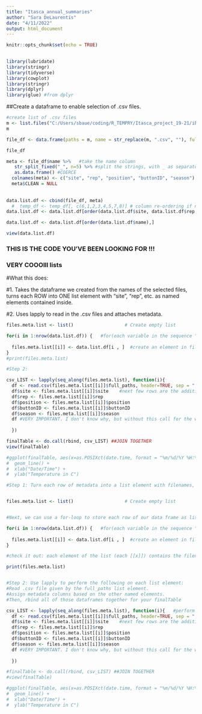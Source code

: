 ```yaml
---
title: "Itasca_annual_summaries"
author: "Sara DeLaurentis"
date: "4/11/2022"
output: html_document
---
```


```r
knitr::opts_chunk$set(echo = TRUE)

  
library(lubridate)
library(stringr)
library(tidyverse)
library(cowplot)
library(stringr)
library(dplyr)
library(glue) #from dplyr


```



##Create a dataframe to enable selection of .csv files.

```r
#create list of .csv files
m <- list.files("C:/Users/sbaue/coding/R_TEMPRY/Itasca_project_19-21/iButtons", pattern = "*.csv")
m

file_df <- data.frame(paths = m, name = str_replace(m, ".csv", ""), full_paths = list.files("C:/Users/sbaue/coding/R_TEMPRY/Itasca_project_19-21/iButtons", pattern = "*.csv", full.names = TRUE))

file_df

meta <- file_df$name %>%   #take the name column 
   str_split_fixed("_", n=5) %>% #split the strings, with _ as separator.
   as.data.frame() #COERCE
  colnames(meta) <- c("site", "rep", "position", "buttonID", "season") #
  meta$CLEAN = NULL 
  
  
data.list.df <- cbind(file_df, meta)
  #  temp_df <- temp_df[, c(6,1,2,3,4,5,7,8)] # column re-ordering if necessary
data.list.df <- data.list.df[order(data.list.df$site, data.list.df$rep, data.list.df$position, data.list.df$season), ] #for checking stuff

data.list.df <- data.list.df[order(data.list.df$name),]

view(data.list.df)

```


### THIS IS THE CODE YOU'VE BEEN LOOKING FOR !!! ###
### VERY COOOlll lists ###

#What this does:

#1. Takes the dataframe we created from the names of the selected files, turns each ROW into ONE list element with "site", "rep", etc. as named elements contained inside.

#2. Uses lapply to read in the .csv files and attaches metadata.


```r

files.meta.list <- list()                   # Create empty list

for(i in 1:nrow(data.list.df)) {   #for(each variable in the sequence "1 through the number of rows in C2A"):
                          
  files.meta.list[[i]] <- data.list.df[i , ]  #create an element in files.meta.list from each row found in C2A
}
#print(files.meta.list)

#Step 2: 

csv_LIST <- lapply(seq_along(files.meta.list), function(i){   
  df <- read.csv(files.meta.list[[i]]$full_paths, header=TRUE, sep = ",") #create "df" by reading the .csv given by full_paths.
  df$site <- files.meta.list[[i]]$site    #next few rows are the addition of metadata columns based on the named element in the list. 
  df$rep <- files.meta.list[[i]]$rep
  df$position <- files.meta.list[[i]]$position
  df$buttonID <- files.meta.list[[i]]$buttonID
  df$season <- files.meta.list[[i]]$season
  df #VERY IMPORTANT. I don't know why, but without this call for the whole dataframe, you get left with just the last column you created.
  
  })

finalTable <- do.call(rbind, csv_LIST) ##JOIN TOGETHER
view(finalTable)

#ggplot(finalTable, aes(x=as.POSIXct(date.time, format = "%m/%d/%Y %H:%M"), y=value, group = position, color = position)) + 
#  geom_line() + 
#  xlab("Date/Time") + 
#  ylab("Temperature in C")


```

```r

#Step 1: Turn each row of metadata into a list element with filenames, site, rep, etc. as named elements within.


files.meta.list <- list()                   # Create empty list


#Next, we can use a for-loop to store each row of our data frame as list element.

for(i in 1:nrow(data.list.df)) {   #for(each variable in the sequence "1 through the number of rows in C2A"):
                          
  files.meta.list[[i]] <- data.list.df[i , ]  #create an element in files.meta.list from each row found in C2A
}

#check it out: each element of the list (each [[x]]) contains the filenames and metadata, and they've maintained their column names as labels, so we can call out that named element when we want.

print(files.meta.list)


#Step 2: Use lapply to perform the following on each list element:
#Read .csv file given by the full_paths list element.
#Assign metadata columns based on the other named elements.
#Then, rbind all of those dataframes together for your finalTable

csv_LIST <- lapply(seq_along(files.meta.list), function(i){   #perform the given function along this list, each element in the list is the input.
  df <- read.csv(files.meta.list[[i]]$full_paths, header=TRUE, sep = ",") #create "df" by reading the .csv given by full_paths.
  df$site <- files.meta.list[[i]]$site    #next few rows are the addition of metadata columns based on the named element in the list. "Make a site column using the thing in the list at [[i]], that's labeled "site"
  df$rep <- files.meta.list[[i]]$rep
  df$position <- files.meta.list[[i]]$position
  df$buttonID <- files.meta.list[[i]]$buttonID
  df$season <- files.meta.list[[i]]$season
  df #VERY IMPORTANT. I don't know why, but without this call for the whole dataframe, you get left with just the last column you created.
  
  })

#finalTable <- do.call(rbind, csv_LIST) ##JOIN TOGETHER
#view(finalTable)

#ggplot(finalTable, aes(x=as.POSIXct(date.time, format = "%m/%d/%Y %H:%M"), y=value, group = position, color = position)) + 
#  geom_line() + 
#  xlab("Date/Time") + 
#  ylab("Temperature in C")


```
